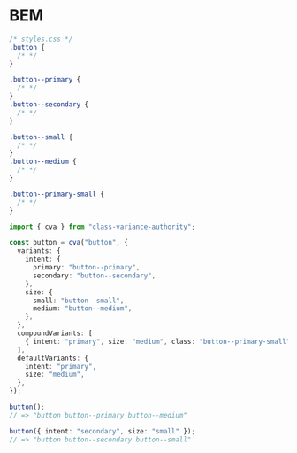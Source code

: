 # BEM

```css
/* styles.css */
.button {
  /* */
}

.button--primary {
  /* */
}
.button--secondary {
  /* */
}

.button--small {
  /* */
}
.button--medium {
  /* */
}

.button--primary-small {
  /* */
}
```

```ts
import { cva } from "class-variance-authority";

const button = cva("button", {
  variants: {
    intent: {
      primary: "button--primary",
      secondary: "button--secondary",
    },
    size: {
      small: "button--small",
      medium: "button--medium",
    },
  },
  compoundVariants: [
    { intent: "primary", size: "medium", class: "button--primary-small" },
  ],
  defaultVariants: {
    intent: "primary",
    size: "medium",
  },
});

button();
// => "button button--primary button--medium"

button({ intent: "secondary", size: "small" });
// => "button button--secondary button--small"
```
